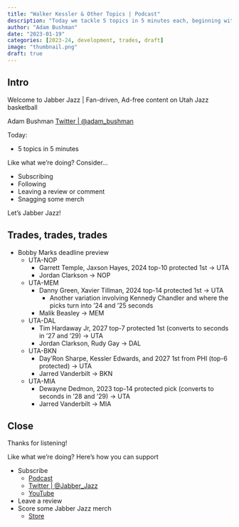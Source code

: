 ```yaml
---
title: "Walker Kessler & Other Topics | Podcast"
description: "Today we tackle 5 topics in 5 minutes each, beginning with Walker Kessler and ending with how the Jazz are uniquely positioned to lean into any direction with success."
author: "Adam Bushman"
date: "2023-01-19"
categories: [2023-24, development, trades, draft]
image: "thumbnail.png"
draft: true
---
```


## Intro

Welcome to Jabber Jazz | Fan-driven, Ad-free content on Utah Jazz basketball

Adam Bushman [Twitter | @adam_bushman](https://www.twitter.com/adam_bushman)

Today:

*   5 topics in 5 minutes

Like what we're doing? Consider...

*   Subscribing
*   Following
*   Leaving a review or comment
*   Snagging some merch

Let's Jabber Jazz!


## Trades, trades, trades

*   Bobby Marks deadline preview
    -   UTA-NOP
        *   Garrett Temple, Jaxson Hayes, 2024 top-10 protected 1st -> UTA
        *   Jordan Clarkson -> NOP
    -   UTA-MEM
        *   Danny Green, Xavier Tillman, 2024 top-14 protected 1st -> UTA
            -   Another variation involving Kennedy Chandler and where the picks turn into '24 and '25 seconds
        *   Malik Beasley -> MEM
    -   UTA-DAL
        *   Tim Hardaway Jr, 2027 top-7 protected 1st (converts to seconds in '27 and '29) -> UTA
        *   Jordan Clarkson, Rudy Gay -> DAL
    -   UTA-BKN
        *   Day'Ron Sharpe, Kessler Edwards, and 2027 1st from PHI (top-6 protected) -> UTA
        *   Jarred Vanderbilt -> BKN
    -   UTA-MIA
        *   Dewayne Dedmon, 2023 top-14 protected pick (converts to seconds in '28 and '29) -> UTA
        *   Jarred Vanderbilt -> MIA


## Close

Thanks for listening!

Like what we're doing? Here's how you can support

*   Subscribe
    -   [Podcast](https://linktr.ee/jabberjazz)
    -   [Twitter | @Jabber_Jazz](https://twitter.com/Jabber_Jazz)
    -   [YouTube](https://www.youtube.com/jabberjazz)
*   Leave a review
*   Score some Jabber Jazz merch
    -   [Store](https://jabber-jazz.myspreadshop.com/)
